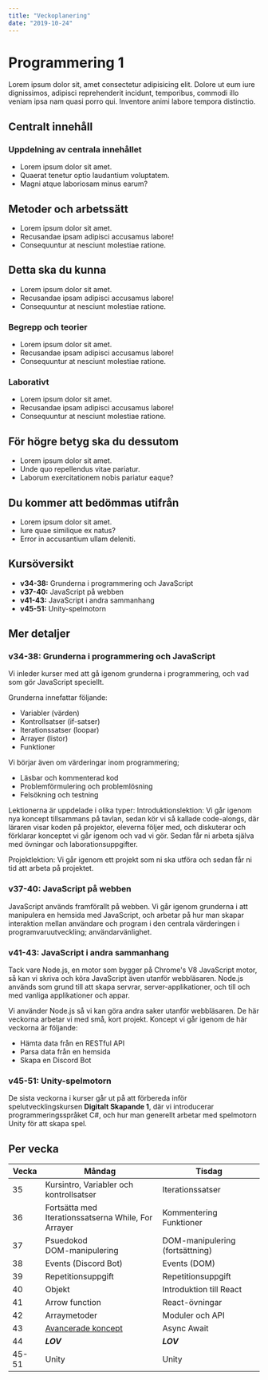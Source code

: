```yaml
---
title: "Veckoplanering"
date: "2019-10-24"
---
```


# Programmering 1

Lorem ipsum dolor sit, amet consectetur adipisicing elit. Dolore ut eum iure dignissimos, adipisci reprehenderit incidunt, temporibus, commodi illo veniam ipsa nam quasi porro qui. Inventore animi labore tempora distinctio.

## Centralt innehåll

### Uppdelning av centrala innehållet

- Lorem ipsum dolor sit amet.
- Quaerat tenetur optio laudantium voluptatem.
- Magni atque laboriosam minus earum?

## Metoder och arbetssätt

- Lorem ipsum dolor sit amet.
- Recusandae ipsam adipisci accusamus labore!
- Consequuntur at nesciunt molestiae ratione.

## Detta ska du kunna

- Lorem ipsum dolor sit amet.
- Recusandae ipsam adipisci accusamus labore!
- Consequuntur at nesciunt molestiae ratione.

### Begrepp och teorier

- Lorem ipsum dolor sit amet.
- Recusandae ipsam adipisci accusamus labore!
- Consequuntur at nesciunt molestiae ratione.

### Laborativt

- Lorem ipsum dolor sit amet.
- Recusandae ipsam adipisci accusamus labore!
- Consequuntur at nesciunt molestiae ratione.

## För högre betyg ska du dessutom

- Lorem ipsum dolor sit amet.
- Unde quo repellendus vitae pariatur.
- Laborum exercitationem nobis pariatur eaque?

## Du kommer att bedömmas utifrån

- Lorem ipsum dolor sit amet.
- Iure quae similique ex natus?
- Error in accusantium ullam deleniti.

## Kursöversikt

- **v34-38:** Grunderna i programmering och JavaScript
- **v37-40:** JavaScript på webben
- **v41-43:** JavaScript i andra sammanhang
- **v45-51:** Unity-spelmotorn

## Mer detaljer

### v34-38: Grunderna i programmering och JavaScript

Vi inleder kurser med att gå igenom grunderna i programmering, och vad som gör JavaScript speciellt.

Grunderna innefattar följande:

- Variabler (värden)
- Kontrollsatser (if-satser)
- Iterationssatser (loopar)
- Arrayer (listor)
- Funktioner

Vi börjar även om värderingar inom programmering;

- Läsbar och kommenterad kod
- Problemförmulering och problemlösning
- Felsökning och testning

Lektionerna är uppdelade i olika typer:
Introduktionslektion: Vi går igenom nya koncept tillsammans på tavlan, sedan kör vi så kallade code-alongs, där läraren visar koden på projektor, eleverna följer med, och diskuterar och förklarar konceptet vi går igenom och vad vi gör. Sedan får ni arbeta själva med övningar och laborationsuppgifter.

Projektlektion: Vi går igenom ett projekt som ni ska utföra och sedan får ni tid att arbeta på projektet.

### v37-40: JavaScript på webben

JavaScript används framförallt på webben. Vi går igenom grunderna i att manipulera en hemsida med JavaScript, och arbetar på hur man skapar interaktion mellan användare och program i den centrala värderingen i programvaruutveckling; användarvänlighet.

### v41-43: JavaScript i andra sammanhang

Tack vare Node.js, en motor som bygger på Chrome's V8 JavaScript motor, så kan vi skriva och köra JavaScript även utanför webbläsaren. Node.js används som grund till att skapa servrar, server-applikationer, och till och med vanliga applikationer och appar.

Vi använder Node.js så vi kan göra andra saker utanför webbläsaren. De här veckorna arbetar vi med små, kort projekt. Koncept vi går igenom de här veckorna är följande:

- Hämta data från en RESTful API
- Parsa data från en hemsida
- Skapa en Discord Bot

### v45-51: Unity-spelmotorn

De sista veckorna i kurser går ut på att förbereda inför spelutvecklingskursen **Digitalt Skapande 1**, där vi introducerar programmeringsspråket C#, och hur man generellt arbetar med spelmotorn Unity för att skapa spel.

## Per vecka

| Vecka | Måndag                                                                                                                      | Tisdag                          |
| ----- | --------------------------------------------------------------------------------------------------------------------------- | ------------------------------- |
| 35    | Kursintro, Variabler och kontrollsatser                                                                                     | Iterationssatser                |
| 36    | Fortsätta med Iterationssatserna While, For<br> Arrayer                                                                     | Kommentering<br>Funktioner      |
| 37    | Psuedokod<br>DOM-manipulering                                                                                               | DOM-manipulering (fortsättning) |
| 38    | Events (Discord Bot)                                                                                                        | Events (DOM)                    |
| 39    | Repetitionsuppgift                                                                                                          | Repetitionsuppgift              |
| 40    | Objekt                                                                                                                      | Introduktion till React         |
| 41    | Arrow function                                                                                                              | React-övningar                  |
| 42    | Arraymetoder                                                                                                                | Moduler och API                 |
| 43    | [Avancerade koncept](https://hackernoon.com/12-javascript-concepts-that-will-level-up-your-development-skills-b37d16ad7104) | Async Await                     |
| 44    | **_LOV_**                                                                                                                   | **_LOV_**                       |
| 45-51 | Unity                                                                                                                       | Unity                           |
